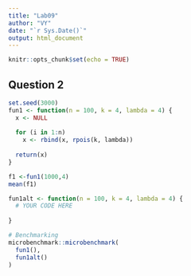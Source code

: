 ```yaml
---
title: "Lab09"
author: "VY"
date: "`r Sys.Date()`"
output: html_document
---
```


```r
knitr::opts_chunk$set(echo = TRUE)
```

## Question 2

```r
set.seed(3000)
fun1 <- function(n = 100, k = 4, lambda = 4) {
  x <- NULL
  
  for (i in 1:n)
    x <- rbind(x, rpois(k, lambda))
  
  return(x)
}

f1 <-fun1(1000,4)
mean(f1)

fun1alt <- function(n = 100, k = 4, lambda = 4) {
  # YOUR CODE HERE
  
}

# Benchmarking
microbenchmark::microbenchmark(
  fun1(),
  fun1alt()
)
```


